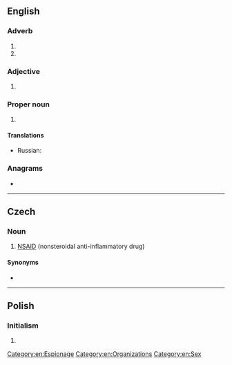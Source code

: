 {{also|nsa|-nsa|-nsä}}
==English==

===Adverb===
{{en-adv|-}}

# {{initialism of|no strings attached|lang=en}}
# {{initialism of|no [[sugar]] [[add]]ed|lang=en}}

===Adjective===
{{en-adj|-}}

# {{initialism of|[[not]] [[sexually]] [[active]]|lang=en}}

===Proper noun===
{{en-proper noun}}

# {{lb|en|government|US}} {{initialism of|w:National Security Agency|National Security Agency|lang=en}}

====Translations====
{{trans-top|initialism: National Security Agency}}
* Russian: {{t+|ru|АНБ|n}}
{{trans-mid}}
{{trans-bottom}}

===Anagrams===
* {{anagrams|en|-san|ANS|NAS|SAN|San|ans|ans.|san}}

[[Category:en:Espionage]]
[[Category:en:Organizations]]
[[Category:en:Sex]]

----

==Czech==

===Noun===
{{head|cs|noun}}

# [[NSAID]] (nonsteroidal anti-inflammatory drug)

====Synonyms====
* {{l|cs|nesteroidní antiflogistikum}}

----

==Polish==

===Initialism===
{{head|pl|initialism|g=m}}

# {{initialism of|w:Supreme Administrative Court of Poland|Naczelny Sąd Administracyjny|lang=pl}}
